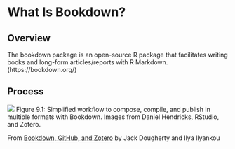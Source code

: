 # What Is Bookdown?

## Overview {-}
The bookdown package is an open-source R package that facilitates writing books and long-form articles/reports with R Markdown.  (https://bookdown.org/)


##  Process{-}

![](workflow.png)
Figure 9.1: Simplified workflow to compose, compile, and publish in multiple formats with Bookdown. Images from Daniel Hendricks, RStudio, and Zotero.

From [Bookdown, GitHub, and Zotero](https://ontheline.trincoll.edu/bookdown.html) by Jack Dougherty and Ilya Ilyankou
